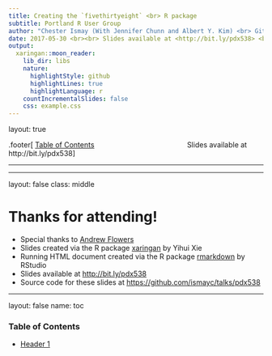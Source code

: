 ```yaml
---
title: Creating the `fivethirtyeight` <br> R package
subtitle: Portland R User Group
author: "Chester Ismay (With Jennifer Chunn and Albert Y. Kim) <br> GitHub: [ismayc](https://github.com/ismayc) <br> Twitter:  [@](https://twitter.com/old_man_chester)[old_man_chester](https://twitter.com/old_man_chester)"
date: 2017-05-30 <br><br> Slides available at <http://bit.ly/pdx538> <br> Running HTML document at <http://bit.ly/pdx538html>
output: 
  xaringan::moon_reader:
    lib_dir: libs
    nature:
      highlightStyle: github
      highlightLines: true
      highlightLanguage: r
    countIncrementalSlides: false
    css: example.css
---
```


layout: true

.footer[ [Table of Contents](#toc) &emsp; &emsp; &emsp; &emsp; &emsp; &emsp; &emsp; &emsp; &emsp; &emsp; Slides available at http://bit.ly/pdx538]

---

<!-- I will discuss the motivation behind creating a data package using the data from the stories produced by FiveThirtyEight.  I’ll also walk through the process of creating a data package in R and some of the vignettes for the package that have been created by my students and others from throughout the world.  Lastly, I’ll discuss some ideas (that I’d love to work with others on) for other data packages in R that can better serve the R community by helping novice and intermediate R users work with and tidy 'messy' data. -->


---

layout: false
class: middle

# Thanks for attending!

- Special thanks to [Andrew Flowers](https://www.linkedin.com/in/andrew-flowers-1319934)
- Slides created via the R package [xaringan](https://github.com/yihui/xaringan) by Yihui Xie
- Running HTML document created via the R package [rmarkdown](http://rmarkdown.rstudio.com/) by RStudio
- Slides available at <http://bit.ly/pdx538>
- Source code for these slides at <https://github.com/ismayc/talks/pdx538>

---

layout: false
name: toc

### Table of Contents

- [Header 1](#header1)
